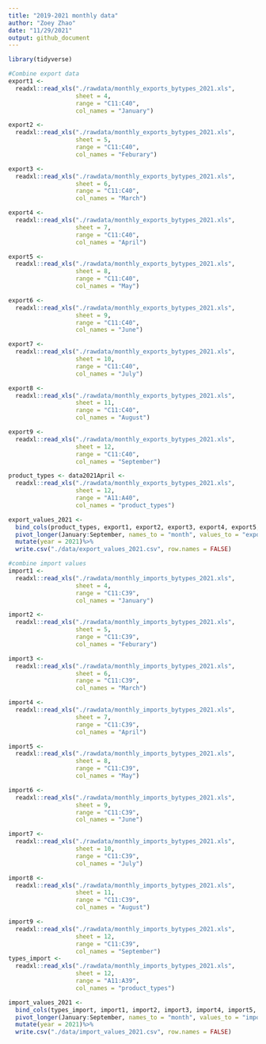 ```yaml
---
title: "2019-2021 monthly data"
author: "Zoey Zhao"
date: "11/29/2021"
output: github_document
---
```

```r
library(tidyverse)
```

```r
#Combine export data
export1 <-
  readxl::read_xls("./rawdata/monthly_exports_bytypes_2021.xls", 
                   sheet = 4,
                   range = "C11:C40",
                   col_names = "January")

export2 <-
  readxl::read_xls("./rawdata/monthly_exports_bytypes_2021.xls", 
                   sheet = 5,
                   range = "C11:C40",
                   col_names = "Feburary")

export3 <-
  readxl::read_xls("./rawdata/monthly_exports_bytypes_2021.xls", 
                   sheet = 6,
                   range = "C11:C40",
                   col_names = "March")

export4 <-
  readxl::read_xls("./rawdata/monthly_exports_bytypes_2021.xls", 
                   sheet = 7,
                   range = "C11:C40",
                   col_names = "April")

export5 <-
  readxl::read_xls("./rawdata/monthly_exports_bytypes_2021.xls", 
                   sheet = 8,
                   range = "C11:C40",
                   col_names = "May")

export6 <-
  readxl::read_xls("./rawdata/monthly_exports_bytypes_2021.xls", 
                   sheet = 9,
                   range = "C11:C40",
                   col_names = "June")

export7 <-
  readxl::read_xls("./rawdata/monthly_exports_bytypes_2021.xls", 
                   sheet = 10,
                   range = "C11:C40",
                   col_names = "July")

export8 <-
  readxl::read_xls("./rawdata/monthly_exports_bytypes_2021.xls", 
                   sheet = 11,
                   range = "C11:C40",
                   col_names = "August")

export9 <-
  readxl::read_xls("./rawdata/monthly_exports_bytypes_2021.xls", 
                   sheet = 12,
                   range = "C11:C40",
                   col_names = "September")

product_types <- data2021April <-
  readxl::read_xls("./rawdata/monthly_exports_bytypes_2021.xls", 
                   sheet = 12,
                   range = "A11:A40",
                   col_names = "product_types")

export_values_2021 <-
  bind_cols(product_types, export1, export2, export3, export4, export5, export6, export7, export8, export9)%>%
  pivot_longer(January:September, names_to = "month", values_to = "export_value")%>%
  mutate(year = 2021)%>%
  write.csv("./data/export_values_2021.csv", row.names = FALSE)
```

```r
#combine import values
import1 <-
  readxl::read_xls("./rawdata/monthly_imports_bytypes_2021.xls", 
                   sheet = 4,
                   range = "C11:C39",
                   col_names = "January")

import2 <-
  readxl::read_xls("./rawdata/monthly_imports_bytypes_2021.xls", 
                   sheet = 5,
                   range = "C11:C39",
                   col_names = "Feburary")

import3 <-
  readxl::read_xls("./rawdata/monthly_imports_bytypes_2021.xls", 
                   sheet = 6,
                   range = "C11:C39",
                   col_names = "March")

import4 <-
  readxl::read_xls("./rawdata/monthly_imports_bytypes_2021.xls", 
                   sheet = 7,
                   range = "C11:C39",
                   col_names = "April")

import5 <-
  readxl::read_xls("./rawdata/monthly_imports_bytypes_2021.xls", 
                   sheet = 8,
                   range = "C11:C39",
                   col_names = "May")

import6 <-
  readxl::read_xls("./rawdata/monthly_imports_bytypes_2021.xls", 
                   sheet = 9,
                   range = "C11:C39",
                   col_names = "June")

import7 <-
  readxl::read_xls("./rawdata/monthly_imports_bytypes_2021.xls", 
                   sheet = 10,
                   range = "C11:C39",
                   col_names = "July")

import8 <-
  readxl::read_xls("./rawdata/monthly_imports_bytypes_2021.xls", 
                   sheet = 11,
                   range = "C11:C39",
                   col_names = "August")

import9 <-
  readxl::read_xls("./rawdata/monthly_imports_bytypes_2021.xls", 
                   sheet = 12,
                   range = "C11:C39",
                   col_names = "September")
types_import <- 
  readxl::read_xls("./rawdata/monthly_imports_bytypes_2021.xls", 
                   sheet = 12,
                   range = "A11:A39",
                   col_names = "product_types")

import_values_2021 <-
  bind_cols(types_import, import1, import2, import3, import4, import5, import6, import7, import8, import9)%>%
  pivot_longer(January:September, names_to = "month", values_to = "import_value")%>%
  mutate(year = 2021)%>%
  write.csv("./data/import_values_2021.csv", row.names = FALSE)
```



